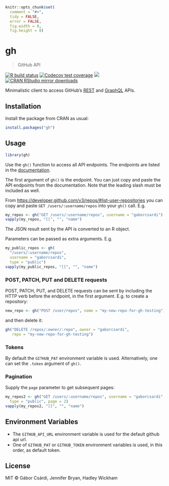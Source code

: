 
```r
knitr::opts_chunk$set(
  comment = "#>",
  tidy = FALSE,
  error = FALSE,
  fig.width = 8,
  fig.height = 8)
```

# gh

> GitHub API

<!-- badges: start -->
[![R build status](https://github.com/r-lib/gh/workflows/R-CMD-check/badge.svg)](https://github.com/r-lib/gh/actions)
[![Codecov test coverage](https://codecov.io/gh/r-lib/gh/branch/master/graph/badge.svg)](https://codecov.io/gh/r-lib/gh?branch=master)
[![](http://www.r-pkg.org/badges/version/gh)](http://www.r-pkg.org/pkg/gh)
[![CRAN RStudio mirror downloads](http://cranlogs.r-pkg.org/badges/gh)](http://www.r-pkg.org/pkg/gh)
<!-- badges: end -->

Minimalistic client to access GitHub's
[REST](https://docs.github.com/en/rest) and [GraphQL](https://docs.github.com/en/graphql) APIs.

## Installation

Install the package from CRAN as usual:

```r
install.packages("gh")
```

## Usage

```r
library(gh)
```

Use the `gh()` function to access all API endpoints. The endpoints are
listed in the [documentation](https://developer.github.com/v3/).

The first argument of `gh()` is the endpoint. You can just copy and paste the 
API endpoints from the documentation. Note that the leading slash
must be included as well. 

From
[https://developer.github.com/v3/repos/#list-user-repositories](https://developer.github.com/v3/repos/#list-user-repositories)
you can copy and paste `GET /users/:username/repos` into your `gh()`
call. E.g.

```r
my_repos <- gh("GET /users/:username/repos", username = "gaborcsardi")
vapply(my_repos, "[[", "", "name")
```

The JSON result sent by the API is converted to an R object.

Parameters can be passed as extra arguments. E.g.

```r
my_public_repos <- gh(
  "/users/:username/repos",
  username = "gaborcsardi",
  type = "public")
vapply(my_public_repos, "[[", "", "name")
```

### POST, PATCH, PUT and DELETE requests

POST, PATCH, PUT, and DELETE requests can be sent by including the
HTTP verb before the endpoint, in the first argument. E.g. to
create a repository:

```r
new_repo <- gh("POST /user/repos", name = "my-new-repo-for-gh-testing")
```

and then delete it:

```r
gh("DELETE /repos/:owner/:repo", owner = "gaborcsardi",
   repo = "my-new-repo-for-gh-testing")
```

### Tokens

By default the `GITHUB_PAT` environment variable is used. Alternatively, 
one can set the `.token` argument of `gh()`.

### Pagination

Supply the `page` parameter to get subsequent pages:

```r
my_repos2 <- gh("GET /users/:username/repos", username = "gaborcsardi",
  type = "public", page = 2)
vapply(my_repos2, "[[", "", "name")
```

## Environment Variables

* The `GITHUB_API_URL` environment variable is used for the default github
  api url.
* One of `GITHUB_PAT` or `GITHUB_TOKEN` environment variables is used, in
  this order, as default token.


## License

MIT © Gábor Csárdi, Jennifer Bryan, Hadley Wickham
